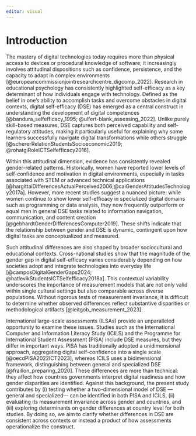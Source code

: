 ```yaml
---
editor: visual
---
```


# Introduction

The mastery of digital technologies today requires more than physical access to devices or procedural knowledge of software; it increasingly involves attitudinal dispositions such as confidence, persistence, and the capacity to adapt in complex environments [@europeancommissionjointresearchcentre_digcomp_2022]. Research in educational psychology has consistently highlighted self-efficacy as a key determinant of how individuals engage with technology. Defined as the belief in one’s ability to accomplish tasks and overcome obstacles in digital contexts, digital self-efficacy (DSE) has emerged as a central construct in understanding the development of digital competences [@bandura_selfefficacy_1995; @ulfert-blank_assessing_2022]. Unlike purely skill-based measures, DSE captures both perceived capability and self-regulatory attitudes, making it particularly useful for explaining why some learners successfully navigate digital transformations while others struggle [@schererRelationStudentsSocioeconomic2019; @rohatgiRoleICTSelfefficacy2016].

Within this attitudinal dimension, evidence has consistently revealed gender-related patterns. Historically, women have reported lower levels of self-confidence and motivation in digital environments, especially in tasks associated with STEM or advanced technical applications [@hargittaiDifferencesActualPerceived2006;@caiGenderAttitudesTechnology2017a]. However, more recent studies suggest a nuanced picture: while women continue to show lower self-efficacy in specialized digital domains such as programming or data analysis, they now frequently outperform or equal men in general DSE tasks related to information navigation, communication, and content creation [@gebhardtGenderDifferencesComputer2019]. These shifts indicate that the relationship between gender and DSE is dynamic, contingent upon how digital tasks are conceptualized and measured.

Such attitudinal differences are also shaped by broader sociocultural and educational contexts. Cross-national studies show that the magnitude of the gender gap in digital self-efficacy varies considerably depending on how societies adopt and integrate technologies into everyday life [@camposDigitalGenderGaps2024; @hatlevikStudentsICTSelfefficacy2018a]. This contextual variability underscores the importance of measurement models that are not only valid within single cultural settings but also comparable across diverse populations. Without rigorous tests of measurement invariance, it is difficult to determine whether observed differences reflect substantive disparities or methodological artifacts [@leitgob_measurement_2023].

International large-scale assessments (ILSAs) provide an unparalleled opportunity to examine these issues. Studies such as the International Computer and Information Literacy Study (ICILS) and the Programme for International Student Assessment (PISA) include DSE measures, but they differ in important ways. PISA has traditionally adopted a unidimensional approach, aggregating digital self-confidence into a single scale [@oecdPISA2022ICT2023], whereas ICILS uses a bidimensional framework, distinguishing between general and specialized DSE [@fraillon_preparing_2020]. These differences are more than technical: they affect how countries governments interpret digital readiness and how gender disparities are identified. Against this background, the present study contributes by (i) testing whether a two-dimensional model of DSE —general and specialized— can be identified in both PISA and ICILS, (ii) evaluating its measurement invariance across gender and countries, and (iii) exploring determinants on gender differences at country level for both studies. By doing so, we aim to clarify whether differences in DSE are consistent across contexts or instead a product of how assessments operationalize the construct.
